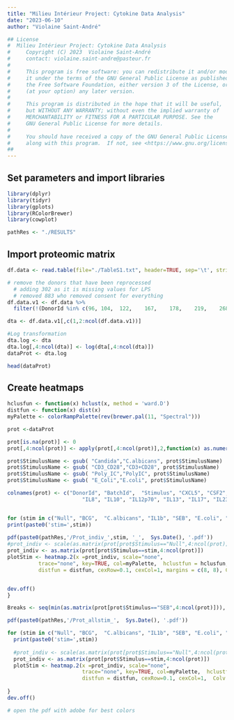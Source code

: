 ```yaml
---
title: "Milieu Intérieur Project: Cytokine Data Analysis"
date: "2023-06-10"
author: "Violaine Saint-André"

## License
#  Milieu Intérieur Project: Cytokine Data Analysis
#     Copyright (C) 2023  Violaine Saint-André
#     contact: violaine.saint-andre@pasteur.fr
# 
#     This program is free software: you can redistribute it and/or modify
#     it under the terms of the GNU General Public License as published by
#     the Free Software Foundation, either version 3 of the License, or
#     (at your option) any later version.
# 
#     This program is distributed in the hope that it will be useful,
#     but WITHOUT ANY WARRANTY; without even the implied warranty of
#     MERCHANTABILITY or FITNESS FOR A PARTICULAR PURPOSE. See the
#     GNU General Public License for more details.
# 
#     You should have received a copy of the GNU General Public License
#     along with this program.  If not, see <https://www.gnu.org/licenses/>.
##
---
```


## Set parameters and import libraries
```r

library(dplyr)
library(tidyr)
library(gplots)
library(RColorBrewer)
library(cowplot)

pathRes <- "./RESULTS"

```

## Import proteomic matrix

```r
df.data <- read.table(file="./TableS1.txt", header=TRUE, sep='\t', stringsAsFactors = FALSE)

# remove the donors that have been reprocessed
  # adding 302 as it is missing values for LPS 
  # removed 883 who removed consent for everything
df.data.v1 <- df.data %>% 
  filter(!(DonorId %in% c(96, 104,	122,	167,	178,	219,	268,	279,	303,	308,	534,	701, 302, 883))) 

dta <- df.data.v1[,c(1,2:ncol(df.data.v1))]

#Log transformation
dta.log <- dta
dta.log[,4:ncol(dta)] <- log(dta[,4:ncol(dta)])
dataProt <- dta.log

head(dataProt)
```

## Create heatmaps

```r

hclusfun <- function(x) hclust(x, method = 'ward.D')
distfun <- function(x) dist(x)
myPalette <- colorRampPalette(rev(brewer.pal(11, "Spectral")))

prot <-dataProt

prot[is.na(prot)] <- 0
prot[,4:ncol(prot)] <- apply(prot[,4:ncol(prot)],2,function(x) as.numeric(x))

prot$StimulusName <- gsub( "Candida","C.albicans", prot$StimulusName) 
prot$StimulusName <- gsub( "CD3_CD28","CD3+CD28", prot$StimulusName) 
prot$StimulusName <- gsub( "Poly_IC","PolyIC", prot$StimulusName) 
prot$StimulusName <- gsub( "E_Coli","E.coli", prot$StimulusName)

colnames(prot) <- c("DonorId", "BatchId",  "Stimulus", "CXCL5", "CSF2", "IFNg", "IL1b", "IL2", "IL6", 
                        "IL8", "IL10", "IL12p70", "IL13", "IL17", "IL23", "TNFa")


for (stim in c("Null", "BCG",  "C.albicans", "IL1b", "SEB", "E.coli", "Influenza", 'IFNg', "CD3+CD28",   "LPS",   "PolyIC", "TNFa")){
print(paste0('stim=',stim))
  
pdf(paste0(pathRes,'/Prot_indiv_',stim, '_',  Sys.Date(), '.pdf'))
#prot_indiv <- scale(as.matrix(prot[prot$Stimulus=="Null",4:ncol(prot)]),center=TRUE,scale=TRUE)
prot_indiv <- as.matrix(prot[prot$Stimulus==stim,4:ncol(prot)])
plotStim <- heatmap.2(x =prot_indiv, scale="none",
          trace="none", key=TRUE, col=myPalette,  hclustfun = hclusfun, 
          distfun = distfun, cexRow=0.1, cexCol=1, margins = c(8, 8), Colv = T)


dev.off()
}

Breaks <- seq(min(as.matrix(prot[prot$Stimulus=="SEB",4:ncol(prot)])), max(as.matrix(prot[prot$Stimulus=="SEB",4:ncol(prot)])), length = 100)

pdf(paste0(pathRes,'/Prot_allstim_',  Sys.Date(), '.pdf'))

for (stim in c("Null", "BCG",  "C.albicans", "IL1b", "SEB", "E.coli", "Influenza", 'IFNg', "CD3+CD28",   "LPS",   "PolyIC", "TNFa")){
  print(paste0('stim=',stim))
  
  #prot_indiv <- scale(as.matrix(prot[prot$Stimulus=="Null",4:ncol(prot)]),center=TRUE,scale=TRUE)
  prot_indiv <- as.matrix(prot[prot$Stimulus==stim,4:ncol(prot)])
  plotStim <- heatmap.2(x =prot_indiv, scale="none",
                        trace="none", key=TRUE, col=myPalette,  hclustfun = hclusfun, 
                        distfun = distfun, cexRow=0.1, cexCol=1,  Colv = T, breaks = Breaks, main=stim ) #lhei = c(0,12) 
  
}
dev.off()

# open the pdf with adobe for best colors

```
